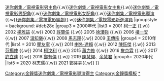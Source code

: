 {{Navbox with columns
|name    = 金鐘獎迷你劇集／電視電影導演
|titlestyle = background: yellow
|title   = '''[[金鐘獎]][[金鐘獎迷你劇集／電視電影導演獎|迷你劇集／電視電影導演獎]]'''
|above = [[模板:金鐘獎迷你劇集／電視電影獎|最佳迷你劇集／電視電影]]{{.w}}[[Template:金鐘獎迷你劇集／電視電影男主角|迷你劇集／電視電影男主角]]{{.w}}[[Template:金鐘獎迷你劇集／電視電影女主角|迷你劇集／電視電影女主角]]{{.w}}[[Template:金鐘獎迷你劇集／電視電影男配角|迷你劇集／電視電影男配角]]{{.w}}[[Template:金鐘獎迷你劇集／電視電影女配角|迷你劇集／電視電影女配角]]{{.w}}[[Template:金鐘獎迷你劇集／電視電影導演|迷你劇集／電視電影導演]]{{.w}}[[Template:金鐘獎迷你劇集／電視電影編劇|迷你劇集／電視電影編劇]]{{.w}}[[Template:金鐘獎迷你劇集／電視電影新進演員|迷你劇集／電視電影新進演員]]
|groupstyle = background: #dcb28c
|group3 = 2000年代
|list3 = 2001 [[柯一正]] {{.w}} 2002 [[楊雅喆]] {{.w}} 2003 [[許肇任]] {{.w}} 2005 [[徐漢強]] {{.w}} 2006 [[樓一安]] {{.w}} 2007 [[溫知儀]]{{.w}} 2008 [[馬志翔]]{{.w}} 2009 [[王傳宗]]
|group4 = 2010年代
|list4 = 2010 [[瞿友寧]] {{.w}} 2011 [[喇外‧達賴]] {{.w}} 2012 [[陳鈺傑]] {{.w}} 2013 [[范揚仲]] {{.w}} 2014 [[柯汶利]] {{.w}} 2015 [[蕭力修]] {{.w}} 2016 [[詹京霖]] {{.w}} 2017 [[許立達]] {{.w}} 2018 [[鄭有傑]] {{.w}} 2019 [[陳慧翎]]、[[余慧君]]
|group5= 2020年代
|list5 = 2020 [[林志儒]]{{.w}} 2021 [[鄭芬芬]]{{.w}}
}}<includeonly>[[Category:金鐘獎迷你劇集／電視電影導演得主]]</includeonly>
<noinclude>
[[Category:金鐘獎模板]]
[[Category:金鐘獎迷你劇集／電視電影導演得主|*]]
</noinclude>